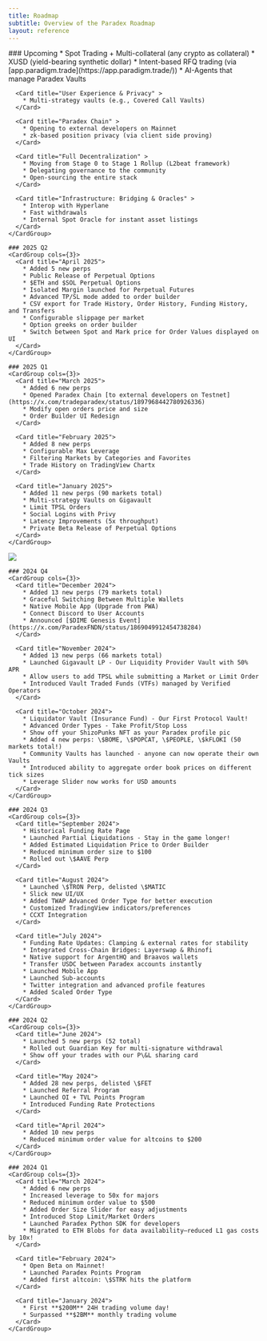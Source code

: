 ```yaml
---
title: Roadmap
subtitle: Overview of the Paradex Roadmap
layout: reference
---
```


<Tabs>
  <Tab title="2025 (To Date)">
    ### Upcoming
    <CardGroup cols={3}>
      <Card title="Expand Product Offering" >
        * Spot Trading + Multi-collateral (any crypto as collateral)
        * XUSD (yield-bearing synthetic dollar)
        * Intent-based RFQ trading (via [app.paradigm.trade](https://app.paradigm.trade/))
        * AI-Agents that manage Paradex Vaults
      </Card>

      <Card title="User Experience & Privacy" >
        * Multi-strategy vaults (e.g., Covered Call Vaults)
      </Card>

      <Card title="Paradex Chain" >
        * Opening to external developers on Mainnet
        * zk-based position privacy (via client side proving)
      </Card>

      <Card title="Full Decentralization" >
        * Moving from Stage 0 to Stage 1 Rollup (L2beat framework)
        * Delegating governance to the community
        * Open-sourcing the entire stack
      </Card>

      <Card title="Infrastructure: Bridging & Oracles" >
        * Interop with Hyperlane
        * Fast withdrawals
        * Internal Spot Oracle for instant asset listings
      </Card>
    </CardGroup>

    ### 2025 Q2
    <CardGroup cols={3}>
      <Card title="April 2025">
        * Added 5 new perps
        * Public Release of Perpetual Options
        * $ETH and $SOL Perpetual Options
        * Isolated Margin launched for Perpetual Futures
        * Advanced TP/SL mode added to order builder
        * CSV export for Trade History, Order History, Funding History, and Transfers
        * Configurable slippage per market
        * Option greeks on order builder
        * Switch between Spot and Mark price for Order Values displayed on UI
      </Card>
    </CardGroup>

    ### 2025 Q1
    <CardGroup cols={3}>
      <Card title="March 2025">
        * Added 6 new perps
        * Opened Paradex Chain [to external developers on Testnet](https://x.com/tradeparadex/status/1897968442780926336)
        * Modify open orders price and size
        * Order Builder UI Redesign
      </Card>

      <Card title="February 2025">
        * Added 8 new perps
        * Configurable Max Leverage
        * Filtering Markets by Categories and Favorites
        * Trade History on TradingView Chartx
      </Card>

      <Card title="January 2025">
        * Added 11 new perps (90 markets total)
        * Multi-strategy Vaults on Gigavault
        * Limit TPSL Orders
        * Social Logins with Privy
        * Latency Improvements (5x throughput)
        * Private Beta Release of Perpetual Options
      </Card>
    </CardGroup>

  </Tab>
  <Tab title="2024">
    <Frame caption="Paradex 2024 Roadmap">
      <img src="../../assets/Paradex_2024_Roadmap_v1.png" />
    </Frame>

    ### 2024 Q4
    <CardGroup cols={3}>
      <Card title="December 2024">
        * Added 13 new perps (79 markets total)
        * Graceful Switching Between Multiple Wallets
        * Native Mobile App (Upgrade from PWA)
        * Connect Discord to User Accounts
        * Announced [$DIME Genesis Event](https://x.com/ParadexFNDN/status/1869049912454738284)
      </Card>

      <Card title="November 2024">
        * Added 13 new perps (66 markets total)
        * Launched Gigavault LP - Our Liquidity Provider Vault with 50% APR
        * Allow users to add TPSL while submitting a Market or Limit Order
        * Introduced Vault Traded Funds (VTFs) managed by Verified Operators
      </Card>

      <Card title="October 2024">
        * Liquidator Vault (Insurance Fund) - Our First Protocol Vault!
        * Advanced Order Types - Take Profit/Stop Loss
        * Show off your ShizoPunks NFT as your Paradex profile pic ️
        * Added 4 new perps: \$BOME, \$POPCAT, \$PEOPLE, \$kFLOKI (50 markets total!)
        * Community Vaults has launched - anyone can now operate their own Vaults
        * Introduced ability to aggregate order book prices on different tick sizes
        * Leverage Slider now works for USD amounts
      </Card>
    </CardGroup>

    ### 2024 Q3
    <CardGroup cols={3}>
      <Card title="September 2024">
        * Historical Funding Rate Page
        * Launched Partial Liquidations - Stay in the game longer!
        * Added Estimated Liquidation Price to Order Builder
        * Reduced minimum order size to $100
        * Rolled out \$AAVE Perp
      </Card>

      <Card title="August 2024">
        * Launched \$TRON Perp, delisted \$MATIC
        * Slick new UI/UX
        * Added TWAP Advanced Order Type for better execution
        * Customized TradingView indicators/preferences
        * CCXT Integration
      </Card>

      <Card title="July 2024">
        * Funding Rate Updates: Clamping & external rates for stability
        * Integrated Cross-Chain Bridges: Layerswap & Rhinofi
        * Native support for ArgentHQ and Braavos wallets
        * Transfer USDC between Paradex accounts instantly
        * Launched Mobile App
        * Launched Sub-accounts
        * Twitter integration and advanced profile features
        * Added Scaled Order Type
      </Card>
    </CardGroup>

    ### 2024 Q2
    <CardGroup cols={3}>
      <Card title="June 2024">
        * Launched 5 new perps (52 total)
        * Rolled out Guardian Key for multi-signature withdrawal
        * Show off your trades with our P\&L sharing card
      </Card>

      <Card title="May 2024">
        * Added 28 new perps, delisted \$FET
        * Launched Referral Program
        * Launched OI + TVL Points Program
        * Introduced Funding Rate Protections
      </Card>

      <Card title="April 2024">
        * Added 10 new perps
        * Reduced minimum order value for altcoins to $200
      </Card>
    </CardGroup>

    ### 2024 Q1
    <CardGroup cols={3}>
      <Card title="March 2024">
        * Added 6 new perps
        * Increased leverage to 50x for majors
        * Reduced minimum order value to $500
        * Added Order Size Slider for easy adjustments
        * Introduced Stop Limit/Market Orders
        * Launched Paradex Python SDK for developers
        * Migrated to ETH Blobs for data availability—reduced L1 gas costs by 10x!
      </Card>

      <Card title="February 2024">
        * Open Beta on Mainnet!
        * Launched Paradex Points Program
        * Added first altcoin: \$STRK hits the platform
      </Card>

      <Card title="January 2024">
        * First **$200M** 24H trading volume day!
        * Surpassed **$2BM** monthly trading volume
      </Card>
    </CardGroup>

  </Tab>
</Tabs>
